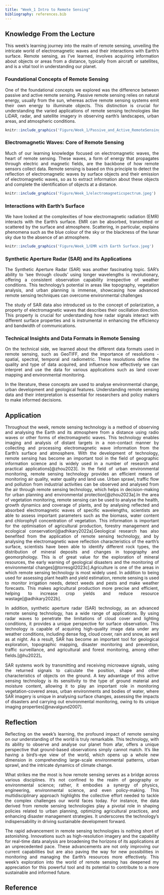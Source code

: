```yaml
---
title: "Week_1 Intro to Remote Sensing"
bibliography: references.bib
---
```


## **Knowledge From the Lecture**

::: {style="text-align: justify;"}
This week's learning journey into the realm of remote sensing, unveiling the intricate world of electromagnetic waves and their interactions with Earth's surface. Remote sensing, as I've learned, involves acquiring information about objects or areas from a distance, typically from aircraft or satellites, and is a vital tool in understanding our planet.
:::

### Foundational Concepts of Remote Sensing

::: {style="text-align: justify;"}
One of the foundational concepts we explored was the difference between passive and active remote sensing. Passive remote sensing relies on natural energy, usually from the sun, whereas active remote sensing systems emit their own energy to illuminate objects. This distinction is crucial for understanding the varied applications of remote sensing technologies like LiDAR, radar, and satellite imagery in observing earth's landscapes, urban areas, and atmospheric conditions.

```r
knitr::include_graphics('Figure/Week_1/Passive_and_Active_RemoteSensing.png')
```
:::

### Electromagnetic Waves: Core of Remote Sensing

::: {style="text-align: justify;"}
Much of our learning knowledge focused on electromagnetic waves, the heart of remote sensing. These waves, a form of energy that propagates through electric and magnetic fields, are the backbone of how remote sensors collect data. Remote sensing is based on this principle to detect the reflection of electromagnetic waves by surface objects and their emission of electromagnetic waves, so as to extract information about these objects and complete the identification of objects at a distance.
:::

```r
knitr::include_graphics('Figure/Week_1/electromagneticspectrum.jpeg')
```

### Interactions with Earth's Surface

::: {style="text-align: justify;"}
We have looked at the complexities of how electromagnetic radiation (EMR) interacts with the Earth's surface. EMR can be absorbed, transmitted or scattered by the surface and atmosphere. Scattering, in particular, explains phenomena such as the blue colour of the sky or the blackness of the lunar sky due to the absence of an atmosphere.
:::

```r
knitr::include_graphics('Figure/Week_1/EMR with Earth Surface.jpeg')
```

### Synthetic Aperture Radar (SAR) and its Applications

::: {style="text-align: justify;"}
The Synthetic Aperture Radar (SAR) was another fascinating topic. SAR's ability to 'see through clouds' using longer wavelengths is revolutionary, offering a consistent observation capability irrespective of weather conditions. This technology's potential in areas like topography, vegetation analysis, and urban planning is immense, showcasing how advanced remote sensing techniques can overcome environmental challenges

The study of SAR data also introduced us to the concept of polarization, a property of electromagnetic waves that describes their oscillation direction. This property is crucial for understanding how radar signals interact with different surface properties and is instrumental in enhancing the efficiency and bandwidth of communications.
:::

### Technical Insights and Data Formats in Remote Sensing

::: {style="text-align: justify;"}
On the technical side, we learned about the different data formats used in remote sensing, such as GeoTIFF, and the importance of resolutions - spatial, spectral, temporal and radiometric. These resolutions define the quality and type of data acquired, and influence how effectively we can interpret and use the data for various applications such as land cover mapping and environmental monitoring.

In the literature, these concepts are used to analyse environmental change, urban development and geological features. Understanding remote sensing data and their interpretation is essential for researchers and policy makers to make informed decisions.
:::

## **Application**
::: {style="text-align: justify;"}
Throughout the week, remote sensing technology is a method of observing and analysing the Earth and its atmosphere from a distance using radio waves or other forms of electromagnetic waves. This technology enables imaging and analysis of distant targets in a non-contact manner by collecting and processing electromagnetic wave information from the Earth's surface and atmosphere. With the development of technology, remote sensing has become an important tool in the field of geographic information science and is widely used in a number of research and practical applications[@zhou2023]. In the field of urban environmental monitoring, remote sensing technology provides an efficient means of monitoring air quality, water quality and land use. Urban sprawl, traffic flow and pollution from industrial activities can be observed and analysed from the air through remote sensing technology, which helps in decision-making for urban planning and environmental protection[@zhou2023a].In the area of vegetation monitoring, remote sensing can be used to analyse the health, growth dynamics and coverage of plants, and by analysing reflected and absorbed electromagnetic waves of specific wavelengths, scientists are able to assess important parameters such as the biomass, water content and chlorophyll concentration of vegetation. This information is important for the optimisation of agricultural production, forestry management and ecological conservation[@adhikary2022a].Geological research has also benefited from the application of remote sensing technology, and by analysing the electromagnetic wave reflection characteristics of the earth's surface, scientists have been able to identify different rock types, the distribution of mineral deposits and changes in topography and geomorphology. This is of great value for the exploration of mineral resources, the early warning of geological disasters and the monitoring of environmental changes[@torresgil2023c].Agriculture is one of the areas in which remote sensing technology is most widely used. In addition to being used for assessing plant health and yield estimation, remote sensing is used to monitor irrigation needs, detect weeds and pests and make weather forecasts. This makes agricultural production more precise and efficient, helping to increase crop yields and reduce resource wastage[@adhikary2022b].

In addition, synthetic aperture radar (SAR) technology, as an advanced remote sensing technology, has a wide range of applications. By using radar waves to penetrate the limitations of cloud cover and lighting conditions, it provides a unique perspective for surface observation. This technology is capable of acquiring high-quality image data under any weather conditions, including dense fog, cloud cover, rain and snow, as well as at night. As a result, SAR has become an important tool for geological exploration, topographic mapping, disaster monitoring and prevention, traffic surveillance, and agricultural and forest monitoring, among other fields.[@hu2022]。

SAR systems work by transmitting and receiving microwave signals, using the returned signals to calculate the position, shape and other characteristics of objects on the ground. A key advantage of this active sensing technology is its sensitivity to the type of ground material and moisture content, allowing it to play an important role in monitoring vegetation-covered areas, urban environments and bodies of water, where SAR imagery is unique in analysing surface changes, assessing the impacts of disasters and carrying out environmental monitoring, owing to its unique imaging properties[@navalgund2007].
::: 

## **Reflection**

::: {style="text-align: justify;"}
Reflecting on the week's learning, the profound impact of remote sensing on our understanding of the world is truly remarkable. This technology, with its ability to observe and analyse our planet from afar, offers a unique perspective that ground-based observations simply cannot match. It's like having a bird's-eye view of the world, which opens up a whole new dimension in comprehending large-scale environmental patterns, urban sprawl, and the intricate dynamics of climate change.

What strikes me the most is how remote sensing serves as a bridge across various disciplines. It's not confined to the realm of geography or environmental science; rather, it embodies a synergy of physics, engineering, environmental science, and even policy-making. This multidisciplinary approach highlights the collective effort needed to tackle the complex challenges our world faces today. For instance, the data derived from remote sensing technologies play a pivotal role in shaping policies related to urban planning, optimizing agricultural practices, and enhancing disaster management strategies. It underscores the technology's indispensability in driving sustainable development forward.

The rapid advancement in remote sensing technologies is nothing short of astonishing. Innovations such as high-resolution imagery and the capability for real-time data analysis are broadening the horizons of its applications at an unprecedented pace. These advancements are not only improving our current capabilities but are also paving the way for new possibilities in monitoring and managing the Earth's resources more effectively. This week's exploration into the world of remote sensing has deepened my appreciation for this powerful tool and its potential to contribute to a more sustainable and informed future.
:::

## **Reference**
